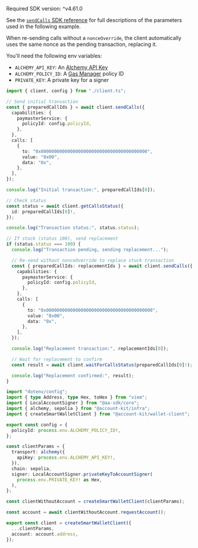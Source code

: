 <Info>Required SDK version: ^v4.61.0</Info>

See the [`sendCalls` SDK
reference](/docs/wallets/reference/account-kit/wallet-client/functions/sendCalls)
for full descriptions of the parameters used in the following example.

When re-sending calls without a `nonceOverride`, the client automatically uses the same nonce as the pending transaction, replacing it.

You'll need the following env variables:

- `ALCHEMY_API_KEY`: An [Alchemy API Key](https://dashboard.alchemy.com/apps)
- `ALCHEMY_POLICY_ID`: A [Gas Manager](https://dashboard.alchemy.com/gas-manager/policy/create) policy ID
- `PRIVATE_KEY`: A private key for a signer

<CodeBlocks>

```ts twoslash title="retryTransaction.ts"
import { client, config } from "./client.ts";

// Send initial transaction
const { preparedCallIds } = await client.sendCalls({
  capabilities: {
    paymasterService: {
      policyId: config.policyId,
    },
  },
  calls: [
    {
      to: "0x0000000000000000000000000000000000000000",
      value: "0x00",
      data: "0x",
    },
  ],
});

console.log("Initial transaction:", preparedCallIds[0]);

// Check status
const status = await client.getCallsStatus({
  id: preparedCallIds[0]!,
});

console.log("Transaction status:", status.status);

// If stuck (status 100), send replacement
if (status.status === 100) {
  console.log("Transaction pending, sending replacement...");

  // Re-send without nonceOverride to replace stuck transaction
  const { preparedCallIds: replacementIds } = await client.sendCalls({
    capabilities: {
      paymasterService: {
        policyId: config.policyId,
      },
    },
    calls: [
      {
        to: "0x0000000000000000000000000000000000000000",
        value: "0x00",
        data: "0x",
      },
    ],
  });

  console.log("Replacement transaction:", replacementIds[0]);

  // Wait for replacement to confirm
  const result = await client.waitForCallsStatus(preparedCallIds[0]!);

  console.log("Replacement confirmed:", result);
}
```

```ts twoslash title="client.ts"
import "dotenv/config";
import { type Address, type Hex, toHex } from "viem";
import { LocalAccountSigner } from "@aa-sdk/core";
import { alchemy, sepolia } from "@account-kit/infra";
import { createSmartWalletClient } from "@account-kit/wallet-client";

export const config = {
  policyId: process.env.ALCHEMY_POLICY_ID!,
};

const clientParams = {
  transport: alchemy({
    apiKey: process.env.ALCHEMY_API_KEY!,
  }),
  chain: sepolia,
  signer: LocalAccountSigner.privateKeyToAccountSigner(
    process.env.PRIVATE_KEY! as Hex,
  ),
};

const clientWithoutAccount = createSmartWalletClient(clientParams);

const account = await clientWithoutAccount.requestAccount();

export const client = createSmartWalletClient({
  ...clientParams,
  account: account.address,
});
```

</CodeBlocks>
